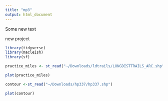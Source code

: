 ```yaml
---
title: "mp3"
output: html_document
---
```

Some new text

new project

```r
library(tidyverse)
library(macleish)
library(sf)

practice_miles <- st_read("~/Downloads/ldtrails/LONGDISTTRAILS_ARC.shp")

plot(practice_miles)

contour <-st_read("~/Downloads/hp337/hp337.shp")

plot(contour)
```